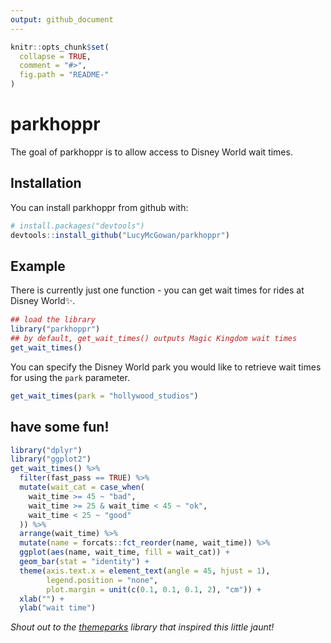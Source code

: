 ```yaml
---
output: github_document
---
```


<!-- README.md is generated from README.Rmd. Please edit that file -->

```r
knitr::opts_chunk$set(
  collapse = TRUE,
  comment = "#>",
  fig.path = "README-"
)
```

# parkhoppr

The goal of parkhoppr is to allow access to Disney World wait times.

## Installation

You can install parkhoppr from github with:

```r
# install.packages("devtools")
devtools::install_github("LucyMcGowan/parkhoppr")
```

## Example

There is currently just one function - you can get wait times for rides at Disney World✨. 

```r
## load the library
library("parkhoppr")
## by default, get_wait_times() outputs Magic Kingdom wait times
get_wait_times()
```

You can specify the Disney World park you would like to retrieve wait times for using the `park` parameter.

```r
get_wait_times(park = "hollywood_studios")
```


## have some fun!
```r
library("dplyr")
library("ggplot2")
get_wait_times() %>%
  filter(fast_pass == TRUE) %>%
  mutate(wait_cat = case_when(
    wait_time >= 45 ~ "bad",
    wait_time >= 25 & wait_time < 45 ~ "ok",
    wait_time < 25 ~ "good"
  )) %>%
  arrange(wait_time) %>%
  mutate(name = forcats::fct_reorder(name, wait_time)) %>%
  ggplot(aes(name, wait_time, fill = wait_cat)) + 
  geom_bar(stat = "identity") + 
  theme(axis.text.x = element_text(angle = 45, hjust = 1),
        legend.position = "none",
        plot.margin = unit(c(0.1, 0.1, 0.1, 2), "cm")) +
  xlab("") +
  ylab("wait time")
```



*Shout out to the [themeparks](https://github.com/cubehouse/themeparks) library that inspired this little jaunt!*
